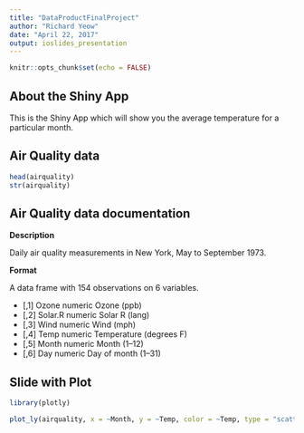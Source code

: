 ---
title: "DataProductFinalProject"
author: "Richard Yeow"
date: "April 22, 2017"
output: ioslides_presentation
---

```{r setup, include=FALSE}
knitr::opts_chunk$set(echo = FALSE)
```

## About the Shiny App

This is the Shiny App which will show you the average temperature for a particular month.



## Air Quality data

```{r, echo=TRUE, comment=""}
head(airquality)
str(airquality)
```

## Air Quality data documentation
**Description**

Daily air quality measurements in New York, May to September 1973.

**Format**

A data frame with 154 observations on 6 variables.

- [,1]	Ozone	 numeric	 Ozone (ppb)
- [,2]	Solar.R	 numeric	 Solar R (lang)
- [,3]	Wind	 numeric	 Wind (mph)
- [,4]	Temp	 numeric	 Temperature (degrees F)
- [,5]	Month	 numeric	 Month (1--12)
- [,6]	Day	 numeric	 Day of month (1--31)


## Slide with Plot
```{r, echo=FALSE, message=FALSE}
library(plotly)
```
```{r, warning=FALSE}       
plot_ly(airquality, x = ~Month, y = ~Temp, color = ~Temp, type = "scatter", mode = "lines")
```

